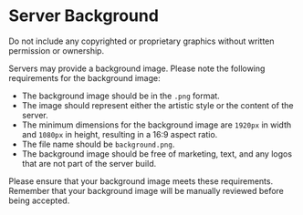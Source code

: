 
# Server Background

<Callout type="warning" emoji="⚠️">
  Do not include any copyrighted or proprietary graphics without written
  permission or ownership.
</Callout>

Servers may provide a background image. Please note the following requirements for the background image:

- The background image should be in the `.png` format.
- The image should represent either the artistic style or the content of the server.
- The minimum dimensions for the background image are `1920px` in width and `1080px` in height, resulting in a 16:9 aspect ratio.
- The file name should be `background.png`.
- The background image should be free of marketing, text, and any logos that are not part of the server build.

Please ensure that your background image meets these requirements. Remember that your background image will be manually reviewed before being accepted.
